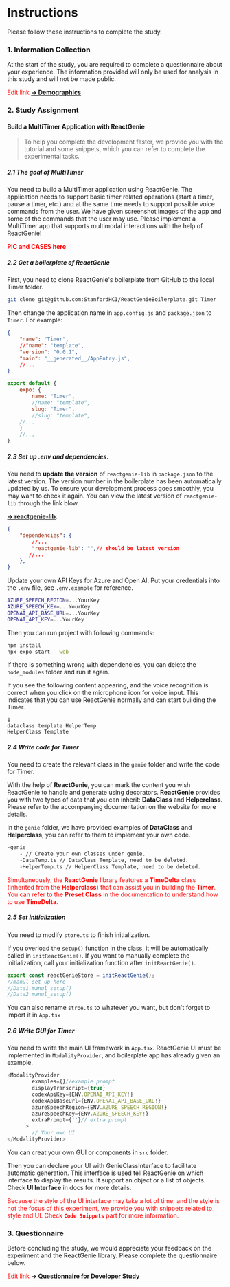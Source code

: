 # Instructions

Please follow these instructions to complete the study.

### 1. Information Collection
At the start of the study, you are required to complete a questionnaire about your experience. The information provided will only be used for analysis in this study and will not be made public.

<font color='red'>Edit link</font>
[**→ Demographics**](https://docs.google.com/forms/d/1Iqg3z3dGobO6GZey6Czp5DPCdaAv9uf0YsC6eRVtcQU/edit)

### 2. Study Assignment
#### Build a **MultiTimer** Application with **ReactGenie**
> To help you complete the development faster, we provide you with the tutorial and some snippets, which you can refer 
to complete the experimental tasks.

##### 2.1 The goal of MultiTimer
You need to build a MultiTimer application using ReactGenie. The application needs to support 
basic timer related operations (start a timer, pause a timer, etc.) and at the same time needs to support 
possible voice commands from the user. We have given screenshot images of the app and some 
of the commands that the user may use. Please implement a MultiTimer app that supports multimodal 
interactions with the help of ReactGenie!

<font color="red">**PIC and CASES here**</font>


##### 2.2 Get a boilerplate of ReactGenie
First, you need to clone ReactGenie's boilerplate from GitHub to the local Timer folder.

```bash filename="run in bash" copy
git clone git@github.com:StanfordHCI/ReactGenieBoilerplate.git Timer
```
Then change the application name in `app.config.js` and `package.json` to `Timer`.
For example:

```json filename="package.json" {3} copy
{
    "name": "Timer",
    //"name": "template",
    "version": "0.0.1",
    "main": "__generated__/AppEntry.js",
    //...
}
```
```javascript  filename="app.config.js" {3} copy
export default {
    expo: {
        name: "Timer",
        //name: "template",
        slug: "Timer",
        //slug: "template",
    //...
    }
    //...
}
```

##### 2.3 Set up .env and dependencies.
You need to **update the version** of `reactgenie-lib` in `package.json` to the latest version. 
The version number in the boilerplate has been automatically updated by us. To ensure your 
development process goes smoothly, you may want to check it again.
You can view the latest version of `reactgenie-lib` through the link blow.

[**→ reactgenie-lib**](https://www.npmjs.com/package/reactgenie-lib).
```json filename="package.json" {3} copy
{
    "dependencies": {
        //...
        "reactgenie-lib": "",// should be latest version
       //...
    },
}
```

Update your own API Keys for Azure and Open AI.
Put your credentials into the `.env` file, see `.env.example` for reference.

```bash filename=".env"
AZURE_SPEECH_REGION=...YourKey
AZURE_SPEECH_KEY=...YourKey
OPENAI_API_BASE_URL=...YourKey
OPENAI_API_KEY=...YourKey
```

Then you can run project with following commands:

```bash copy
npm install 
npx expo start --web
```
If there is something wrong with dependencies, you can delete the `node_modules` folder and run it again.

If you see the following content appearing, and the voice recognition is correct when you click on 
the microphone icon for voice input. This indicates that you can use ReactGenie normally and can 
start building the Timer.

```
1
dataclass template HelperTemp
HelperClass Template
```

##### 2.4 Write code for Timer
You need to create the relevant class in the `genie` folder and write the code for Timer.

With the help of **ReactGenie**, you can mark the content you wish ReactGenie to 
handle and generate using decorators. **ReactGenie** provides you with two types of data 
that you can inherit: **DataClass** and **Helperclass**. Please refer to the 
accompanying documentation on the website for more details.

In the `genie` folder, we have provided examples of **DataClass** and **Helperclass**, you can refer
 to them to implement your own code.

```bash
-genie
    - // Create your own classes under genie.
    -DataTemp.ts // DataClass Template, need to be deleted.
    -HelperTemp.ts // HelperClass Template, need to be deleted.
```

<font color='red'>Simultaneously, the **ReactGenie** library features a **TimeDelta** class (inherited from the 
**Helperclass**) that can assist you in building the **Timer**. You can refer to the **Preset Class** 
in the documentation to understand how to use **TimeDelta**.</font>

##### 2.5 Set initialization
You need to modify `store.ts` to finish initialization. 

If you overload the `setup()` function in the class, it will be automatically called in `initReactGenie()`. 
If you want to manually complete the initialization, call your initialization function after `initReactGenie()`.

```typescript filename="store.ts" copy
export const reactGenieStore = initReactGenie();
//manul set up here
//Data1.manul_setup()
//Data2.manul_setup()
```

You can also rename `stroe.ts` to whatever you want, but don't forget to import it in `App.tsx`


##### 2.6 Write GUI for Timer
You need to write the main UI framework in `App.tsx`. ReactGenie UI must be implemented in `ModalityProvider`,
 and boilerplate app has already given an example.
```typescript filename="App.tsx" copy
<ModalityProvider
        examples={}//example prompt
        displayTranscript={true}
        codexApiKey={ENV.OPENAI_API_KEY!}
        codexApiBaseUrl={ENV.OPENAI_API_BASE_URL!}
        azureSpeechRegion={ENV.AZURE_SPEECH_REGION!}
        azureSpeechKey={ENV.AZURE_SPEECH_KEY!}
        extraPrompt={''}// extra prompt
      >
        // Your own UI
</ModalityProvider>
```

You can creat your own GUI or components in `src` folder. 

Then you can declare your UI with GenieClassInterface to facilitate automatic generation. 
This interface is used tell ReactGenie on which interface to
display the results. It support an object or a list of objects. Check **UI Interface** in docs for more details.

<font color='red'>Because the style of the UI interface may take a lot of time, and the style is not the 
focus of this experiment, we provide you with snippets related to style and UI. Check **`Code Snippets`** part 
for more information.</font>


### 3. Questionnaire 
Before concluding the study, we would appreciate your feedback on the experiment and the ReactGenie library. Please complete the questionnaire below.

<font color='red'>Edit link</font>
[**→ Questionnaire for Developer Study**](https://docs.google.com/forms/d/1J-2nxouquKUr7mE4EkTU03aoIcDZglVQNCNBnPX1tl0/edit)